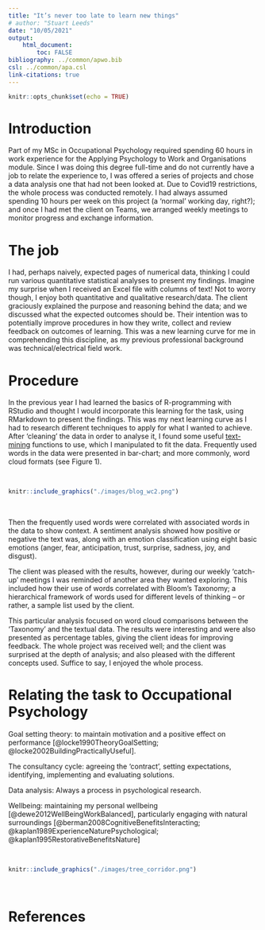 ```yaml
---
title: "It’s never too late to learn new things"
# author: "Stuart Leeds"
date: "10/05/2021"
output: 
    html_document:
        toc: FALSE
bibliography: ../common/apwo.bib
csl: ../common/apa.csl
link-citations: true
---
```


```r
knitr::opts_chunk$set(echo = TRUE)
```

# Introduction

Part of my MSc in Occupational Psychology required spending 60 hours in work
experience for the Applying Psychology to Work and Organisations module. Since I
was doing this degree full-time and do not currently have a job to relate the
experience to, I was offered a series of projects and chose a data analysis one
that had not been looked at. Due to Covid19 restrictions, the whole process was
conducted remotely. I had always assumed spending 10 hours per week on this
project (a ‘normal’ working day, right?); and once I had met the client on
Teams, we arranged weekly meetings to monitor progress and exchange information.

# The job

I had, perhaps naively, expected pages of numerical data, thinking I could run
various quantitative statistical analyses to present my findings. Imagine my
surprise when I received an Excel file with columns of text! Not to worry
though, I enjoy both quantitative and qualitative research/data. The client
graciously explained the purpose and reasoning behind the data; and we discussed
what the expected outcomes should be. Their intention was to potentially improve
procedures in how they write, collect and review feedback on outcomes of
learning. This was a new learning curve for me in comprehending this discipline,
as my previous professional background was technical/electrical field work.

# Procedure

In the previous year I had learned the basics of R-programming with RStudio and
thought I would incorporate this learning for the task, using RMarkdown to
present the findings. This was my next learning curve as I had to research
different techniques to apply for what I wanted to achieve. After ‘cleaning’ the
data in order to analyse it, I found some useful
[text-mining](https://www.red-gate.com/simple-talk/sql/bi/text-mining-and-sentiment-analysis-with-r/)
functions to use, which I manipulated to fit the data. Frequently used words in
the data were presented in bar-chart; and more commonly, word cloud formats (see Figure 1). 

<br>

```r
knitr::include_graphics("./images/blog_wc2.png")
```

<br>

Then the frequently used words were correlated with associated words in the data
to show context. A sentiment analysis showed how positive or negative the text
was, along with an emotion classification using eight basic emotions (anger,
fear, anticipation, trust, surprise, sadness, joy, and disgust).

The client was pleased with the results, however, during our weekly ‘catch-up’
meetings I was reminded of another area they wanted exploring. This included how
their use of words correlated with Bloom’s Taxonomy; a hierarchical framework of
words used for different levels of thinking – or rather, a sample list used by
the client.

This particular analysis focused on word cloud comparisons between the
‘Taxonomy’ and the textual data. The results were interesting and were also
presented as percentage tables, giving the client ideas for improving feedback.
The whole project was received well; and the client was surprised at the depth
of analysis; and also pleased with the different concepts used. Suffice to say,
I enjoyed the whole process.

# Relating the task to Occupational Psychology

Goal setting theory: to maintain motivation and a positive effect on performance
[@locke1990TheoryGoalSetting; @locke2002BuildingPracticallyUseful].

The consultancy cycle: agreeing the ‘contract’, setting expectations,
identifying, implementing and evaluating solutions.

Data analysis: Always a process in psychological research.

Wellbeing: maintaining my personal wellbeing [@dewe2012WellBeingWorkBalanced],
particularly engaging with natural surroundings
[@berman2008CognitiveBenefitsInteracting;
@kaplan1989ExperienceNaturePsychological; @kaplan1995RestorativeBenefitsNature]

<br>
```r
knitr::include_graphics("./images/tree_corridor.png")

```


<br>

# References


